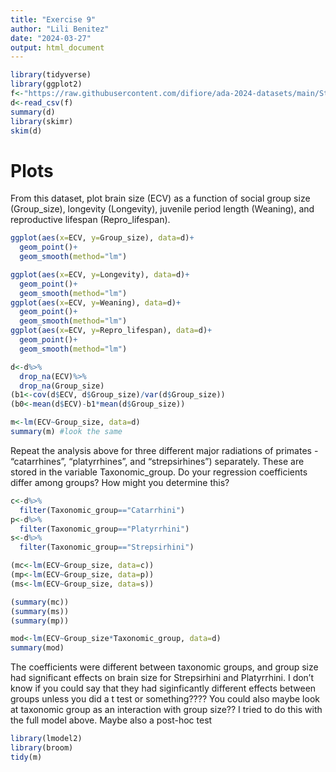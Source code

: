 ```yaml
---
title: "Exercise 9"
author: "Lili Benitez"
date: "2024-03-27"
output: html_document
---
```

```r
library(tidyverse)
library(ggplot2)
f<-"https://raw.githubusercontent.com/difiore/ada-2024-datasets/main/Street_et_al_2017.csv"
d<-read_csv(f)
summary(d)
library(skimr)
skim(d)

```
# Plots
  From this dataset, plot brain size (ECV) as a function of social group size (Group_size), longevity (Longevity), juvenile period length (Weaning), and reproductive lifespan (Repro_lifespan).
```r
ggplot(aes(x=ECV, y=Group_size), data=d)+
  geom_point()+
  geom_smooth(method="lm")

ggplot(aes(x=ECV, y=Longevity), data=d)+
  geom_point()+
  geom_smooth(method="lm")
ggplot(aes(x=ECV, y=Weaning), data=d)+
  geom_point()+
  geom_smooth(method="lm")
ggplot(aes(x=ECV, y=Repro_lifespan), data=d)+
  geom_point()+
  geom_smooth(method="lm")

```

```r
d<-d%>%
  drop_na(ECV)%>%
  drop_na(Group_size)
(b1<-cov(d$ECV, d$Group_size)/var(d$Group_size))
(b0<-mean(d$ECV)-b1*mean(d$Group_size))

m<-lm(ECV~Group_size, data=d)
summary(m) #look the same
```
Repeat the analysis above for three different major radiations of primates - “catarrhines”, “platyrrhines”, and “strepsirhines”) separately. These are stored in the variable Taxonomic_group. Do your regression coefficients differ among groups? How might you determine this?

```r
c<-d%>%
  filter(Taxonomic_group=="Catarrhini")
p<-d%>%
  filter(Taxonomic_group=="Platyrrhini")
s<-d%>%
  filter(Taxonomic_group=="Strepsirhini")

(mc<-lm(ECV~Group_size, data=c))
(mp<-lm(ECV~Group_size, data=p))
(ms<-lm(ECV~Group_size, data=s))

(summary(mc))
(summary(ms))
(summary(mp))

mod<-lm(ECV~Group_size*Taxonomic_group, data=d)
summary(mod)
```
The coefficients were different between taxonomic groups, and group size had significant effects on brain size for Strepsirhini and Platyrrhini. I don't know if you could say that they had siginficantly different effects between groups unless you did a t test or something???? You could also maybe look at taxonomic group as an interaction with group size?? I tried to do this with the full model above. Maybe also a post-hoc test

```r
library(lmodel2)
library(broom)
tidy(m)
```
